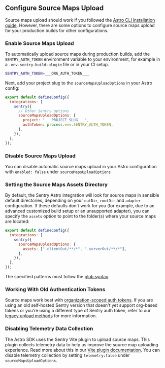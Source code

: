 ## Configure Source Maps Upload

Source maps upload should work if you followed the [Astro CLI installation guide](/platforms/javascript/guides/astro/#add-readable-stack-traces-to-errors). However, there are some options to configure source maps upload for your production builds for other configurations.

### Enable Source Maps Upload

To automatically upload source maps during production builds, add the `SENTRY_AUTH_TOKEN` environment variable to your environment, for example in a `.env.sentry-build-plugin` file or in your CI setup.

<OrgAuthTokenNote />

```bash {filename:.env.sentry-build-plugin}
SENTRY_AUTH_TOKEN=___ORG_AUTH_TOKEN___
```

Next, add your project slug to the `sourceMapsUploadOptions` in your Astro config:

```javascript {filename:astro.config.mjs}
export default defineConfig({
  integrations: [
    sentry({
      // Other Sentry options
      sourceMapsUploadOptions: {
        project: "___PROJECT_SLUG___",
        authToken: process.env.SENTRY_AUTH_TOKEN,
      },
    }),
  ],
});
```

### Disable Source Maps Upload

You can disable automatic source maps upload in your Astro configuration with `enabled: false` under `sourceMapsUploadOptions`

### Setting the Source Maps Assets Directory

By default, the Sentry Astro integration will look for source maps in sensible default directories, depending on your `outDir`, `rootDir` and `adapter` configuration.
If these defaults don't work for you (for example, due to an advanced customized build setup or an unsupported adapter), you can specify the `assets` option to point to the folder(s) where your source maps are located:

```javascript {filename:astro.config.mjs}
export default defineConfig({
  integrations: [
    sentry({
      sourceMapsUploadOptions: {
        assets: [".clientOut/**/*", ".serverOut/**/*"],
      },
    }),
  ],
});
```

The specified patterns must follow the [glob syntax](https://www.npmjs.com/package/glob#glob-primer).

### Working With Old Authentication Tokens

Source maps work best with [organization-scoped auth tokens](/account/auth-tokens/#organization-auth-tokens). If you are using an old self-hosted Sentry version that doesn't yet support org-based tokens or you're using a different type of Sentry auth token, refer to our [legacy upload methods](/platforms/javascript/guides/astro/sourcemaps/troubleshooting_js/#working-with-old-authentication-tokens) for more information.


### Disabling Telemetry Data Collection

The Astro SDK uses the Sentry Vite plugin to upload source maps.
This plugin collects telemetry data to help us improve the source map uploading experience.
Read more about this in our [Vite plugin documentation](https://www.npmjs.com/package/@sentry/vite-plugin#telemetry).
You can disable telemetry collection by setting `telemetry:false` under `sourceMapsUploadOptions`.
